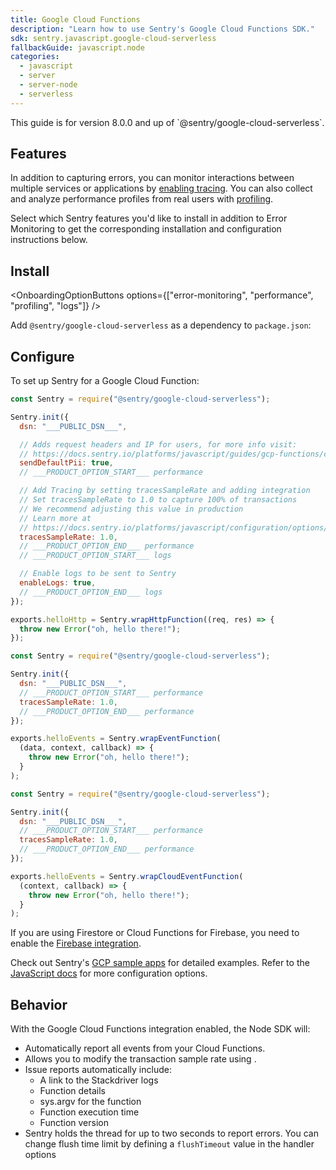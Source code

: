 ```yaml
---
title: Google Cloud Functions
description: "Learn how to use Sentry's Google Cloud Functions SDK."
sdk: sentry.javascript.google-cloud-serverless
fallbackGuide: javascript.node
categories:
  - javascript
  - server
  - server-node
  - serverless
---
```


<Alert>
  This guide is for version 8.0.0 and up of `@sentry/google-cloud-serverless`.
</Alert>

## Features

In addition to capturing errors, you can monitor interactions between multiple services or applications by [enabling tracing](/concepts/key-terms/tracing/). You can also collect and analyze performance profiles from real users with [profiling](/product/explore/profiling/).

Select which Sentry features you'd like to install in addition to Error Monitoring to get the corresponding installation and configuration instructions below.

## Install

<OnboardingOptionButtons
  options={["error-monitoring", "performance", "profiling", "logs"]}
/>

Add `@sentry/google-cloud-serverless` as a dependency to `package.json`:

<PlatformContent includePath="getting-started-install" />

## Configure

To set up Sentry for a Google Cloud Function:


```javascript {tabTitle:Http functions}
const Sentry = require("@sentry/google-cloud-serverless");

Sentry.init({
  dsn: "___PUBLIC_DSN___",

  // Adds request headers and IP for users, for more info visit:
  // https://docs.sentry.io/platforms/javascript/guides/gcp-functions/configuration/options/#sendDefaultPii
  sendDefaultPii: true,
  // ___PRODUCT_OPTION_START___ performance

  // Add Tracing by setting tracesSampleRate and adding integration
  // Set tracesSampleRate to 1.0 to capture 100% of transactions
  // We recommend adjusting this value in production
  // Learn more at
  // https://docs.sentry.io/platforms/javascript/configuration/options/#traces-sample-rate
  tracesSampleRate: 1.0,
  // ___PRODUCT_OPTION_END___ performance
  // ___PRODUCT_OPTION_START___ logs

  // Enable logs to be sent to Sentry
  enableLogs: true,
  // ___PRODUCT_OPTION_END___ logs
});

exports.helloHttp = Sentry.wrapHttpFunction((req, res) => {
  throw new Error("oh, hello there!");
});
```

```javascript {tabTitle:Background functions}
const Sentry = require("@sentry/google-cloud-serverless");

Sentry.init({
  dsn: "___PUBLIC_DSN___",
  // ___PRODUCT_OPTION_START___ performance
  tracesSampleRate: 1.0,
  // ___PRODUCT_OPTION_END___ performance
});

exports.helloEvents = Sentry.wrapEventFunction(
  (data, context, callback) => {
    throw new Error("oh, hello there!");
  }
);
```

```javascript {tabTitle:CloudEvent functions}
const Sentry = require("@sentry/google-cloud-serverless");

Sentry.init({
  dsn: "___PUBLIC_DSN___",
  // ___PRODUCT_OPTION_START___ performance
  tracesSampleRate: 1.0,
  // ___PRODUCT_OPTION_END___ performance
});

exports.helloEvents = Sentry.wrapCloudEventFunction(
  (context, callback) => {
    throw new Error("oh, hello there!");
  }
);
```

<Alert level="info" title="Note">

If you are using Firestore or Cloud Functions for Firebase, you need to enable the [Firebase integration](/platforms/javascript/guides/node/configuration/integrations/firebase/).

</Alert>

Check out Sentry's [GCP sample apps](https://github.com/getsentry/examples/tree/master/gcp-cloud-functions/node) for detailed examples. Refer to the [JavaScript docs](/platforms/javascript/) for more configuration options.

## Behavior

With the Google Cloud Functions integration enabled, the Node SDK will:

- Automatically report all events from your Cloud Functions.
- Allows you to <PlatformLink to="/configuration/sampling/#configuring-the-transaction-sample-rate">modify the transaction sample rate</PlatformLink> using <PlatformIdentifier name="traces-sample-rate" />.
- Issue reports automatically include:
  - A link to the Stackdriver logs
  - Function details
  - sys.argv for the function
  - Function execution time
  - Function version
- Sentry holds the thread for up to two seconds to report errors. You can change flush time limit by defining a `flushTimeout` value in the handler options

